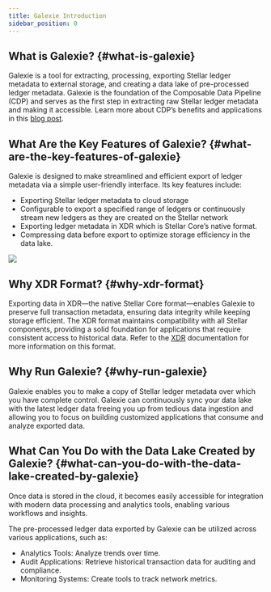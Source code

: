 ```yaml
---
title: Galexie Introduction
sidebar_position: 0
---
```


## What is Galexie? {#what-is-galexie}

Galexie is a tool for extracting, processing, exporting Stellar ledger metadata to external storage, and creating a data lake of pre-processed ledger metadata. Galexie is the foundation of the Composable Data Pipeline (CDP) and serves as the first step in extracting raw Stellar ledger metadata and making it accessible. Learn more about CDP’s benefits and applications in this [blog post](https://stellar.org/blog/developers/composable-data-platform).

## What Are the Key Features of Galexie? {#what-are-the-key-features-of-galexie}

Galexie is designed to make streamlined and efficient export of ledger metadata via a simple user-friendly interface. Its key features include:

- Exporting Stellar ledger metadata to cloud storage
- Configurable to export a specified range of ledgers or continuously stream new ledgers as they are created on the Stellar network
- Exporting ledger metadata in XDR which is Stellar Core’s native format.
- Compressing data before export to optimize storage efficiency in the data lake.

![](/assets/galexie-architecture.png)

## Why XDR Format? {#why-xdr-format}

Exporting data in XDR—the native Stellar Core format—enables Galexie to preserve full transaction metadata, ensuring data integrity while keeping storage efficient. The XDR format maintains compatibility with all Stellar components, providing a solid foundation for applications that require consistent access to historical data. Refer to the [XDR](/docs/learn/encyclopedia/data-format/xdr) documentation for more information on this format.

## Why Run Galexie? {#why-run-galexie}

Galexie enables you to make a copy of Stellar ledger metadata over which you have complete control. Galexie can continuously sync your data lake with the latest ledger data freeing you up from tedious data ingestion and allowing you to focus on building customized applications that consume and analyze exported data.

## What Can You Do with the Data Lake Created by Galexie? {#what-can-you-do-with-the-data-lake-created-by-galexie}

Once data is stored in the cloud, it becomes easily accessible for integration with modern data processing and analytics tools, enabling various workflows and insights.

The pre-processed ledger data exported by Galexie can be utilized across various applications, such as:

- Analytics Tools: Analyze trends over time.
- Audit Applications: Retrieve historical transaction data for auditing and compliance.
- Monitoring Systems: Create tools to track network metrics.
